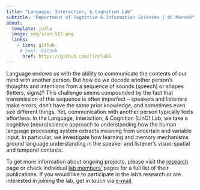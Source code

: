 ```yaml
---
title: "Language, Interaction, & Cognition Lab"
subtitle: "Department of Cognitive & Information Sciences | UC Merced"
about:
  template: jolla
  image: img/icon-512.png
  links:
    - icon: github
     # text: Github
      href: https://github.com/linclab0
---
```



Language endows us with the ability to communicate the contents of our mind with another person. But how do we decode another person’s thoughts and intentions from a sequence of sounds (speech) or shapes (letters, signs)? This challenge seems compounded by the fact that transmission of this sequence is often imperfect – speakers and listeners make errors, don’t have the same prior knowledge, and sometimes even see different things. Yet, communication with another person typically feels effortless. In the Language, Interaction, & Cognition (LInC) Lab, we take a cognitive (neuro)science approach to understanding how the human language processing system extracts meaning from uncertain and variable input. In particular, we investigate how learning and memory mechanisms ground language understanding in the speaker and listener’s visuo-spatial and temporal contexts.

To get more information about ongoing projects, please visit the [research](research.qmd) page or check individual [lab members’](people.qmd) pages for a full list of their publications. If you would like to participate in the lab’s research or are interested in joining the lab, get in touch via [e-mail](contact.qmd).
